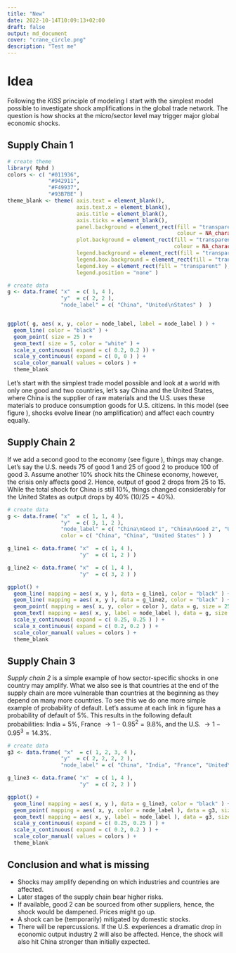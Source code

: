 ```yaml
---
title: "New"
date: 2022-10-14T10:09:13+02:00
draft: false
output: md_document
cover: "crane_circle.png"
description: "Test me"
---
```

# Idea

Following the *KISS* principle of modeling I start with the simplest model
possible to investigate shock amplifications in the global trade network. The 
question is how shocks at the micro/sector level may trigger major global 
economic shocks. 

## Supply Chain 1

```r

# create theme
library( Rphd )
colors <- c( "#011936",
             "#942911",
             "#F49937",
             "#93B7BE" )
theme_blank <- theme( axis.text = element_blank(),
                      axis.text.x = element_blank(),
                      axis.title = element_blank(),
                      axis.ticks = element_blank(),
                      panel.background = element_rect(fill = "transparent",
                                                      colour = NA_character_), # necessary to avoid drawing panel outline
                      plot.background = element_rect(fill = "transparent",
                                                     colour = NA_character_), # necessary to avoid drawing plot outline
                      legend.background = element_rect(fill = "transparent"),
                      legend.box.background = element_rect(fill = "transparent"),
                      legend.key = element_rect(fill = "transparent" ),
                      legend.position = "none" )

# create data
g <- data.frame( "x"  = c( 1, 4 ), 
                 "y"  = c( 2, 2 ), 
                 "node_label" = c( "China", "United\nStates" )  )


ggplot( g, aes( x, y, color = node_label, label = node_label ) ) +
  geom_line( color = "black" ) +
  geom_point( size = 25 ) +
  geom_text( size = 5, color = "white" ) +
  scale_x_continuous( expand = c( 0.2, 0.2 )) +
  scale_y_continuous( expand = c( 0, 0 ) ) +
  scale_color_manual( values = colors ) +
  theme_blank
```

Let's start with the simplest trade model possible and look at a world with only
one good and two countries, let's say China and the United States, where China 
is the supplier of raw materials and the U.S. uses these materials to produce
consumption goods for U.S. citizens. In this model (see figure 
\ref{fig:supply-chain1}), shocks evolve linear (no amplification) and affect 
each country equally.

## Supply Chain 2

If we add a second good to the economy (see figure \ref{fig:supply-chain2}), 
things may change. Let's say the U.S. needs 75 of good 1 and 25 of good 2 to 
produce 100 of good 3. Assume another 10% shock hits the Chinese economy, 
however, the crisis only affects good 2. Hence, output of good 2 drops from 25 
to 15. While the total shock for China is still 10%, things changed considerably 
for the United States as output drops by 40% ($10/25=40\%$).

```r

# create data
g <- data.frame( "x"  = c( 1, 1, 4 ), 
                 "y"  = c( 3, 1, 2 ),
                 "node_label" = c( "China\nGood 1", "China\nGood 2", "United\nStates" ),
                 color = c( "China", "China", "United States" ) )

g_line1 <- data.frame( "x"  = c( 1, 4 ), 
                       "y"  = c( 1, 2 ) )

g_line2 <- data.frame( "x"  = c( 1, 4 ), 
                       "y"  = c( 3, 2 ) )

ggplot() +
  geom_line( mapping = aes( x, y ), data = g_line1, color = "black" ) +
  geom_line( mapping = aes( x, y ), data = g_line2, color = "black" ) +
  geom_point( mapping = aes( x, y, color = color ), data = g, size = 25 ) +
  geom_text( mapping = aes( x, y, label = node_label ), data = g, size = 5, color = "white" ) +
  scale_y_continuous( expand = c( 0.25, 0.25 ) ) +
  scale_x_continuous( expand = c( 0.2, 0.2 ) ) +
  scale_color_manual( values = colors ) +
  theme_blank
```

## Supply Chain 3

*Supply chain 2* is a simple example of how sector-specific shocks in one country may 
amplify. What we also see is that countries at the end of the supply chain are 
more vulnerable than countries at the beginning as they depend on many more
countries. To see this we do one more simple example of probability of default.
Let's assume at each link in figure \ref{fig:supply-chain3} has a 
probability of default of 5%. This results in the following default 
probabilities: India = $5\%$, France $\rightarrow 1-0.95^2=9.8\%$, and the U.S.
$\rightarrow 1-0.95^3=14.3\%$.

```r

# create data
g3 <- data.frame( "x"  = c( 1, 2, 3, 4 ), 
                 "y"  = c( 2, 2, 2, 2 ),
                 "node_label" = c( "China", "India", "France", "United\nStates" ) )

g_line3 <- data.frame( "x"  = c( 1, 4 ), 
                       "y"  = c( 2, 2 ) )

ggplot() +
  geom_line( mapping = aes( x, y ), data = g_line3, color = "black" ) +
  geom_point( mapping = aes( x, y, color = node_label ), data = g3, size = 13 ) +
  geom_text( mapping = aes( x, y, label = node_label ), data = g3, size = 2, color = "white" ) +
  scale_y_continuous( expand = c( 0.25, 0.25 ) ) +
  scale_x_continuous( expand = c( 0.2, 0.2 ) ) +
  scale_color_manual( values = colors ) +
  theme_blank
```

## Conclusion and what is missing

- Shocks may amplify depending on which industries and countries are affected. 
- Later stages of the supply chain bear higher risks.
- If available, good 2 can be sourced from other suppliers, hence, the shock
would be dampened. Prices might go up.
- A shock can be (temporarily) mitigated by domestic stocks.
- There will be repercussions. If the U.S. experiences a dramatic drop in 
economic output industry 2 will also be affected. Hence, the shock will also hit
China stronger than initially expected.
